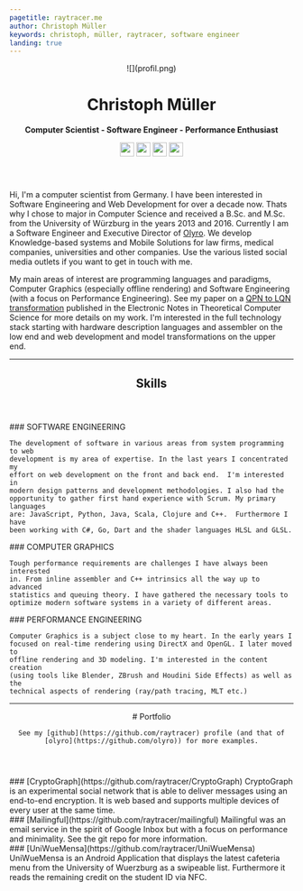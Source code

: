 ```yaml
---
pagetitle: raytracer.me
author: Christoph Müller
keywords: christoph, müller, raytracer, software engineer
landing: true
---
```


<header>
  ![](profil.png)

# Christoph Müller

**Computer Scientist - Software Engineer - Performance Enthusiast**

[<img src="xing.svg" width="25" />](https://www.xing.com/profile/Christoph_Mueller535)
[<img src="github.svg" width="25" />](https://github.com/raytracer)
[<img src="linkedin.svg" width="25" />](https://de.linkedin.com/in/raytracer)
[<img src="mail.svg" width="25" />](mailto://christoph@raytracer.me)

</header>

Hi, I'm a computer scientist from Germany. I have been interested in Software Engineering and Web Development for over a decade now. Thats why I chose to major in Computer Science and received a B.Sc. and M.Sc. from the University of Würzburg in the years 2013 and 2016. Currently I am a Software Engineer and Executive Director of [Olyro](https://olyro.de/). We develop Knowledge-based systems and Mobile Solutions for law firms, medical companies, universities and other companies. Use the various listed social media outlets if you want to get in touch with me.

My main areas of interest are programming languages and paradigms, Computer Graphics (especially offline rendering) and Software Engineering (with a focus on Performance Engineering). See my paper on a [QPN to LQN transformation](https://www.sciencedirect.com/science/article/pii/S157106611630069X) published in the Electronic Notes in Theoretical Computer Science for more details on my work. I'm interested in the full technology stack starting with hardware description languages and assembler on the low end and web development and model transformations on the upper end.

<hr />
<section>
  <header>

# Skills

  </header>
  <aside>
    ### SOFTWARE ENGINEERING

    The development of software in various areas from system programming to web
    development is my area of expertise. In the last years I concentrated my
    effort on web development on the front and back end.  I'm interested in
    modern design patterns and development methodologies. I also had the
    opportunity to gather first hand experience with Scrum. My primary languages
    are: JavaScript, Python, Java, Scala, Clojure and C++.  Furthermore I have
    been working with C#, Go, Dart and the shader languages HLSL and GLSL.

  </aside>
  <aside>
    ### COMPUTER GRAPHICS 
    
    Tough performance requirements are challenges I have always been interested
    in. From inline assembler and C++ intrinsics all the way up to advanced
    statistics and queuing theory. I have gathered the necessary tools to
    optimize modern software systems in a variety of different areas.
  </aside>
  <aside>
    ### PERFORMANCE ENGINEERING 
    
    Computer Graphics is a subject close to my heart. In the early years I
    focused on real-time rendering using DirectX and OpenGL. I later moved to
    offline rendering and 3D modeling. I'm interested in the content creation
    (using tools like Blender, ZBrush and Houdini Side Effects) as well as the
    technical aspects of rendering (ray/path tracing, MLT etc.)
  </aside>
</section>

<hr />
<section>
  <header>
    #	Portfolio

    See my [github](https://github.com/raytracer) profile (and that of [olyro](https://github.com/olyro)) for more examples.

  </header>
  <aside>
    ### [CryptoGraph](https://github.com/raytracer/CryptoGraph)
    CryptoGraph is an experimental social network that is able to deliver messages using an end-to-end encryption. It is web based and supports multiple devices of every user at the same time.
  </aside>
  <aside>
    ### [Mailingful](https://github.com/raytracer/mailingful)
    Mailingful was an email service in the spirit of Google Inbox but with a focus on performance and minimality. See the git repo for more information.
  </aside>
  <aside>
    ### [UniWueMensa](https://github.com/raytracer/UniWueMensa)
    UniWueMensa is an Android Application that displays the latest cafeteria menu from the University of Wuerzburg as a swipeable list. Furthermore it reads the remaining credit on the student ID via NFC.
  </aside>
</section>
